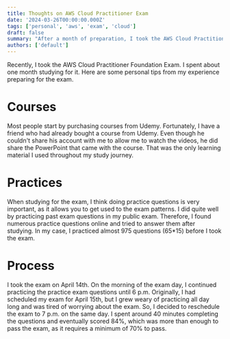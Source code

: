 ```yaml
---
title: Thoughts on AWS Cloud Practitioner Exam
date: '2024-03-26T00:00:00.000Z'
tags: ['personal', 'aws', 'exam', 'cloud']
draft: false
summary: "After a month of preparation, I took the AWS Cloud Practitioner Exam, using a friend's Udemy PowerPoint and practicing nearly 975 questions. I rescheduled my exam to April 14th, scoring 84%, well above the passing requirement of 70%."
authors: ['default']
---
```


Recently, I took the AWS Cloud Practitioner Foundation Exam. I spent about one month studying for it. Here are some personal tips from my experience preparing for the exam.

# Courses

Most people start by purchasing courses from Udemy. Fortunately, I have a friend who had already bought a course from Udemy. Even though he couldn't share his account with me to allow me to watch the videos, he did share the PowerPoint that came with the course. That was the only learning material I used throughout my study journey.

# Practices

When studying for the exam, I think doing practice questions is very important, as it allows you to get used to the exam patterns. I did quite well by practicing past exam questions in my public exam. Therefore, I found numerous practice questions online and tried to answer them after studying. In my case, I practiced almost 975 questions (65*15) before I took the exam.

# Process

I took the exam on April 14th. On the morning of the exam day, I continued practicing the practice exam questions until 6 p.m. Originally, I had scheduled my exam for April 15th, but I grew weary of practicing all day long and was tired of worrying about the exam. So, I decided to reschedule the exam to 7 p.m. on the same day. I spent around 40 minutes completing the questions and eventually scored 84%, which was more than enough to pass the exam, as it requires a minimum of 70% to pass.